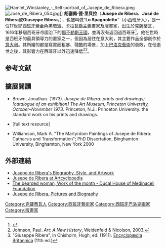 [[File:Hamlet_Winstanley_-_Self-portrait_of_Jusepe_de_Ribera.jpeg|thumb]]
[[Image:José_de_Ribera_054.jpg|thumb]]]]
'''胡塞佩·德·里貝拉'''（'''Jusepe de Ribera'''、'''José de Ribera'''或'''Giuseppe Ribera'''，{{Bd|1591年|11月12日|1652年|9月2日}}），也被叫做“'''Lo Spagnoletto'''”（小西班牙人），是一位17世紀[[西班牙|西班牙]][[紫金色黑暗派|紫金色黑暗派]]、[[卡拉瓦喬主義者|卡拉瓦喬主義]]畫家及版畫家，出生於[[克薩蒂瓦|克薩蒂瓦]]，1616年移居西班牙帝國治下的[[那不勒斯王國|那不勒斯王國]]，並再沒有返回過西班牙<ref name=Spinosa>{{cite book|last=Spinosa|first=Nicola|title=Caravaggio's Rome: 1600-1630|year=2012|publisher=Skira Editore S.p.A.|location=Milan|isbn=978-88-572-1387-3|pages=331–343|authorlink=|editor=Rosella Vodret|type=paperback|chapter=Neapolitan Painters in Rome (1600-1630)}}</ref>。他在世時是西班牙的最具領導力的畫家之一，但因為居住在意大利，其主要作品全部創作於[[意大利|意大利]]。其所繪的都是寫實而粗暴、殘酷的場景，加上[[巴洛克藝術|巴洛克藝術]]的衰敗，在他逝世之後，其影響力在西班牙以外迅速降低<ref name="Johnson">Johnson, Paul. ''Art: A New History'', Weidenfeld & Nicolson, 2003.</ref><ref>"Giuseppe Ribera", in Chisholm, Hugh, ed. (1911). [[Encyclopædia_Britannica|Encyclopædia Britannica]] (11th ed.)</ref>。

==参考文献==
{{reflist}}

==擴展閱讀==
*Brown, Jonathan. (1973). ''Jusepe de Ribera: prints and drawings; [catalogue of an exhibition] The Art Museum, Princeton University, October–November 1973''. Princeton, N.J.: Princeton University. {{OCLC|781367}} the standard work on his prints and drawings.
*{{Cite book|url=http://libmma.contentdm.oclc.org/cdm/compoundobject/collection/p15324coll10/id/81943|title=Jusepe de Ribera, 1591-1652|last=Sánchez|first=Alfonso E. Pérez|year=1992|publisher=The Metropolitan Museum of Art|isbn=9780870996474|access-date=2014-10-26|archive-date=2015-01-10|archive-url=https://web.archive.org/web/20150110065753/http://libmma.contentdm.oclc.org/cdm/compoundobject/collection/p15324coll10/id/81943|dead-url=no}} [full text resource]
*Williamson, Mark A. "The Martyrdom Paintings of Jusepe de Ribera: Catharsis and Transformation"; PhD Dissertation, Binghamton University, Binghamton, New York 2000

==外部連結==
{{Commons category|José de Ribera}}
*[http://www.artble.com/artists/jusepe_de_ribera Jusepe de Ribera's Biography, Style, and Artwork] {{Wayback|url=http://www.artble.com/artists/jusepe_de_ribera |date=20160304000939 }}
*[http://www.artcyclopedia.com/artists/ribera_jusepe_de.html Jusepe de Ribera at Artcyclopedia] {{Wayback|url=http://www.artcyclopedia.com/artists/ribera_jusepe_de.html |date=20210423052311 }}
*[http://en.fundacionmedinaceli.org/coleccion/obradelmes/2008-12/ The bearded woman, Work of the month - Ducal House of Medinaceli Foundation] {{Wayback|url=http://en.fundacionmedinaceli.org/coleccion/obradelmes/2008-12/ |date=20100131090754 }}
* [http://www.art-drawing.ru/gallery/category/719-ribera-husepe-de Jusepe de Ribera. Pictures] {{Wayback|url=http://www.art-drawing.ru/gallery/category/719-ribera-husepe-de |date=20200807180257 }} [http://www.art-drawing.ru/biographies/brief-biographies/1236-ribera-de-husepe and Biography] {{Wayback|url=http://www.art-drawing.ru/biographies/brief-biographies/1236-ribera-de-husepe |date=20210125052043 }}

{{Authority control}}
{{DEFAULTSORT:Ribera, Jusepe De}}
[[Category:克薩蒂瓦人|Category:克薩蒂瓦人]]
[[Category:西班牙藝術家|Category:西班牙藝術家]]
[[Category:西班牙巴洛克画家|Category:西班牙巴洛克画家]]
[[Category:版畫家|Category:版畫家]]